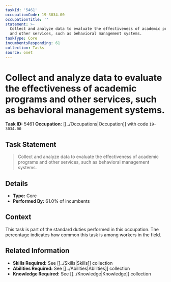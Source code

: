 ```yaml
---
taskId: '5461'
occupationCode: 19-3034.00
occupationTitle: ''
statement: >-
  Collect and analyze data to evaluate the effectiveness of academic programs
  and other services, such as behavioral management systems.
taskType: Core
incumbentsResponding: 61
collection: Tasks
source: onet
---
```

# Collect and analyze data to evaluate the effectiveness of academic programs and other services, such as behavioral management systems.

**Task ID:** 5461
**Occupation:** [[../Occupations|Occupation]] with code `19-3034.00`

## Task Statement

> Collect and analyze data to evaluate the effectiveness of academic programs and other services, such as behavioral management systems.

## Details

- **Type:** Core
- **Performed By:** 61.0% of incumbents

## Context

This task is part of the standard duties performed in this occupation. The percentage indicates how common this task is among workers in the field.

## Related Information

- **Skills Required:** See [[../Skills|Skills]] collection
- **Abilities Required:** See [[../Abilities|Abilities]] collection
- **Knowledge Required:** See [[../Knowledge|Knowledge]] collection
